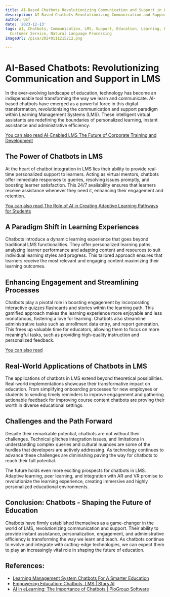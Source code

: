 ```yaml
---
title: AI-Based Chatbots Revolutionizing Communication and Support in LMS
description: AI-Based Chatbots Revolutionizing Communication and Support in LMS
author: Usf
date: '2023-12-13'
tags: AI, Chatbots, Communication, LMS, Support, Education, Learning, E-Learning,
  Customer Service, Natural Language Processing
imageUrl: /pixa/20240111215212.png

---
```

# AI-Based Chatbots: Revolutionizing Communication and  Support in LMS

In the  ever-evolving landscape of  education, technology has become an indispensable  tool  transforming the way  we learn and communicate. AI-based chatbots have emerged as  a  powerful force in this digital transformation, revolutionizing the communication and support paradigm within Learning  Management Systems (LMS). These intelligent virtual assistants are redefining the boundaries of  personalized learning, instant assistance and administrative efficiency.

[You can also read AI-Enabled LMS The Future of Corporate Training and Development](AI-Enabled%20LMS%20The%20Future%20of%20Corporate%20Training%20and%20Development)


## The Power of Chatbots in LMS

At the heart of chatbot integration in LMS lies their ability to provide real-time personalized support to learners. Acting as  virtual mentors, chatbots offer immediate responses  to queries, resolving issues promptly, and boosting learner satisfaction. This 24/7 availability  ensures  that learners receive  assistance whenever  they need it, enhancing their engagement and  retention.

[You can also  read The Role of  AI in Creating Adaptive Learning Pathways for Students](The%20Role%20of%20AI%20in%20Creating%20Adaptive%20Learning%20Pathways%20for%20Students)


## A Paradigm Shift in Learning Experiences

Chatbots introduce a dynamic learning experience that goes beyond traditional LMS functionalities. They  offer personalized  learning paths, analyzing learner performance and adapting content and resources to suit individual learning  styles and progress. This tailored approach ensures that learners receive the most relevant and engaging content maximizing their learning outcomes.

##  Enhancing  Engagement and Streamlining Processes

Chatbots play a pivotal role in boosting engagement  by incorporating interactive quizzes flashcards and stories within  the  learning  path. This gamified approach makes the learning experience more enjoyable and less monotonous, fostering a love for learning. Chatbots also streamline administrative tasks such as enrollment data  entry, and report generation. This frees up valuable time  for educators, allowing  them to focus on  more meaningful tasks,  such as providing high-quality instruction and personalized feedback.

[You can also read ]()


## Real-World Applications of Chatbots in LMS

The applications of chatbots in  LMS extend beyond theoretical possibilities. Real-world implementations showcase their transformative impact  on education. From simplifying onboarding processes for  new employees or students to sending timely reminders to improve engagement and gathering actionable feedback for improving course content  chatbots are proving their worth in  diverse educational settings.

## Challenges and the Path Forward

Despite their  remarkable potential, chatbots are not without their challenges. Technical glitches integration  issues, and limitations in understanding complex queries and cultural nuances are some of  the hurdles that developers are actively addressing. As technology continues to advance these challenges are diminishing paving the way for chatbots to reach their full potential.

The future holds even more exciting prospects for  chatbots in LMS. Adaptive learning, peer learning, and integration with AR and VR promise to revolutionize the learning experience, creating immersive and highly personalized educational environments.

## Conclusion: Chatbots -  Shaping  the Future of  Education

Chatbots have firmly established themselves  as a game-changer in the world of LMS,  revolutionizing communication and support. Their ability to provide instant assistance, personalization, engagement, and administrative efficiency is transforming the way we learn and teach. As chatbots continue to evolve and integrate with cutting-edge technologies, we can expect them  to play an increasingly vital role in  shaping the future of education.

## References:
- [Learning Management System Chatbots For A Smarter Education](https://elearningindustry.com/the-role-of-chatbots-in-learning-management-paving-the-way-for-smarter-education)
- [Empowering Education: Chatbots, LMS | Stars AI](https://www.stars-ai.com/embracing-the-digital-classroom-how-learning-management-systems-lms-transform-school-education/)
- [AI in eLearning: The Importance of Chatbots | PioGroup Software](https://piogroup.net/blog/ai-in-elearning-the-importance-of-chatbots)
